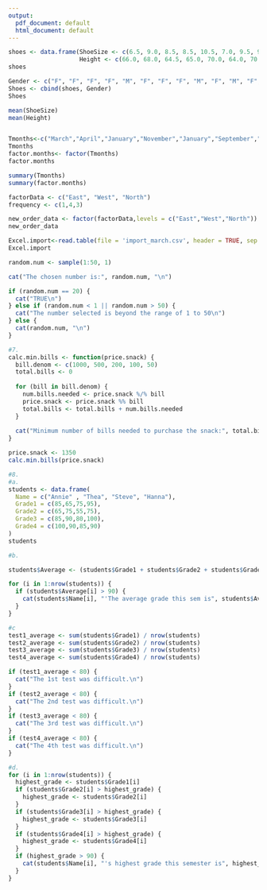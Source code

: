 ```yaml
---
output:
  pdf_document: default
  html_document: default
---
```


```r
shoes <- data.frame(ShoeSize <- c(6.5, 9.0, 8.5, 8.5, 10.5, 7.0, 9.5, 9.0, 13.0, 7.5, 10.5, 8.5, 12.0, 10.5),
                    Height <- c(66.0, 68.0, 64.5, 65.0, 70.0, 64.0, 70.0, 71.0, 72.0,64.0, 74.5, 67.0, 71.0, 71.0 ))
shoes
```

```r
Gender <- c("F", "F", "F", "F", "M", "F", "F", "F", "M", "F", "M", "F", "M", "M")
Shoes <- cbind(shoes, Gender)
Shoes
```

```r
mean(ShoeSize)
mean(Height)
```

```r

```

```r
Tmonths<-c("March","April","January","November","January","September","October","September","November","August","January","November","November","February","May","August","July","December","August","August","September","November","February", "April")
Tmonths
factor.months<- factor(Tmonths)
factor.months
```

```r
summary(Tmonths)
summary(factor.months)
```

```r
factorData <- c("East", "West", "North")
frequency <- c(1,4,3)

new_order_data <- factor(factorData,levels = c("East","West","North"))
new_order_data
```

```r
Excel.import<-read.table(file = 'import_march.csv', header = TRUE, sep = ',' )
Excel.import
``` 

```r
random.num <- sample(1:50, 1)

cat("The chosen number is:", random.num, "\n")

if (random.num == 20) {
  cat("TRUE\n")
} else if (random.num < 1 || random.num > 50) {
  cat("The number selected is beyond the range of 1 to 50\n")
} else {
  cat(random.num, "\n")
}
```

``` r
#7.
calc.min.bills <- function(price.snack) {
  bill.denom <- c(1000, 500, 200, 100, 50)
  total.bills <- 0
 
  for (bill in bill.denom) {
    num.bills.needed <- price.snack %/% bill
    price.snack <- price.snack %% bill
    total.bills <- total.bills + num.bills.needed
  }
 
  cat("Minimum number of bills needed to purchase the snack:", total.bills, "\n")
}

price.snack <- 1350
calc.min.bills(price.snack)
```

``` r
#8.
#a.
students <- data.frame(
  Name = c("Annie" , "Thea", "Steve", "Hanna"),
  Grade1 = c(85,65,75,95),
  Grade2 = c(65,75,55,75),
  Grade3 = c(85,90,80,100),
  Grade4 = c(100,90,85,90)
)
students
```

``` r
#b.

students$Average <- (students$Grade1 + students$Grade2 + students$Grade3 + students$Grade4) / 4

for (i in 1:nrow(students)) {
  if (students$Average[i] > 90) {
    cat(students$Name[i], "'The average grade this sem is", students$Average[i], "\n")
  }
}
```

``` r
#c
test1_average <- sum(students$Grade1) / nrow(students)
test2_average <- sum(students$Grade2) / nrow(students)
test3_average <- sum(students$Grade3) / nrow(students)
test4_average <- sum(students$Grade4) / nrow(students)

if (test1_average < 80) {
  cat("The 1st test was difficult.\n")
}
if (test2_average < 80) {
  cat("The 2nd test was difficult.\n")
}
if (test3_average < 80) {
  cat("The 3rd test was difficult.\n")
}
if (test4_average < 80) {
  cat("The 4th test was difficult.\n")
}
```

``` r
#d.
for (i in 1:nrow(students)) {
  highest_grade <- students$Grade1[i]
  if (students$Grade2[i] > highest_grade) {
    highest_grade <- students$Grade2[i]
  }
  if (students$Grade3[i] > highest_grade) {
    highest_grade <- students$Grade3[i]
  }
  if (students$Grade4[i] > highest_grade) {
    highest_grade <- students$Grade4[i]
  }
  if (highest_grade > 90) {
    cat(students$Name[i], "'s highest grade this semester is", highest_grade, "\n")
  }
}
```


